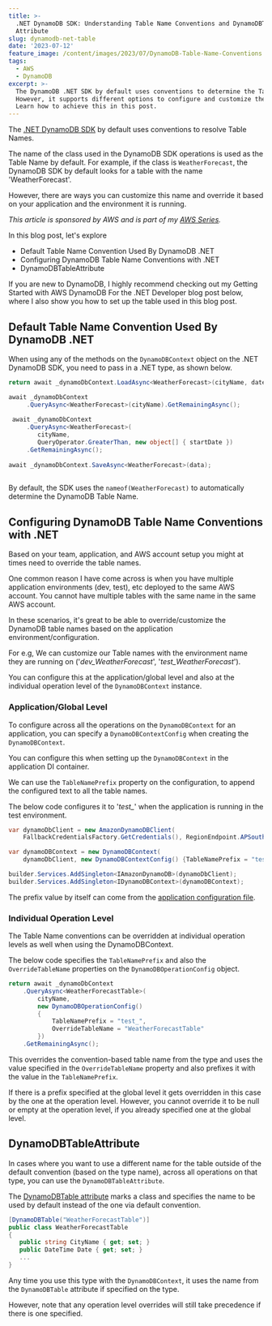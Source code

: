 ```yaml
---
title: >-
  .NET DynamoDB SDK: Understanding Table Name Conventions and DynamoDBTable
  Attribute
slug: dynamodb-net-table
date: '2023-07-12'
feature_image: /content/images/2023/07/DynamoDB-Table-Name-Conventions.png
tags:
  - AWS
  - DynamoDB
excerpt: >-
  The DynamoDB .NET SDK by default uses conventions to determine the Table name.
  However, it supports different options to configure and customize the name.
  Learn how to achieve this in this post.
---
```

The [.NET DynamoDB SDK](https://www.nuget.org/packages/AWSSDK.DynamoDBv2) by default uses conventions to resolve Table Names.

The name of the class used in the DynamoDB SDK operations is used as the Table Name by default. For example, if the class is `WeatherForecast`, the DynamoDB SDK by default looks for a table with the name 'WeatherForecast'.

However, there are ways you can customize this name and override it based on your application and the environment it is running.

<EmbedCard src="https://www.youtube.com/embed/Ib0rzQHV7hE?feature=oembed" title="DynamoDB Table Name Conventions | .NET ON AWS | AWS Serverless | Amazon" />

_This article is sponsored by AWS and is part of my [AWS Series](/blog/tag/aws/)._

In this blog post, let's explore

-   Default Table Name Convention Used By DynamoDB .NET
-   Configuring DynamoDB Table Name Conventions with .NET
-   DynamoDBTableAttribute

If you are new to DynamoDB, I highly recommend checking out my Getting Started with AWS DynamoDB For the .NET Developer blog post below, where I also show you how to set up the table used in this blog post.

<BookmarkCard href="/blog/aws-dynamodb-net-core/" title="AWS DynamoDB For The .NET Developer: How To Easily Get Started" description="Learn how to get started with AWS DynamoDB with .NET Core by updating the default ASP NET Web API template to use DynamoDB as it’s data store. We will learn to do basic Creat, Read, Update and Delete operations from the API." icon="/content/images/size/w256h256/2022/10/logo-512x512.png" />

## Default Table Name Convention Used By DynamoDB .NET

When using any of the methods on the `DynamoDBContext` object on the .NET DynamoDB SDK, you need to pass in a .NET type, as shown below.

```csharp
return await _dynamoDbContext.LoadAsync<WeatherForecast>(cityName, date);

await _dynamoDbContext
     .QueryAsync<WeatherForecast>(cityName).GetRemainingAsync();
     
 await _dynamoDbContext
     .QueryAsync<WeatherForecast>(
     	cityName,
     	QueryOperator.GreaterThan, new object[] { startDate })
     .GetRemainingAsync();
     
await _dynamoDbContext.SaveAsync<WeatherForecast>(data);
               
```

By default, the SDK uses the `nameof(WeatherForecast)` to automatically determine the DynamoDB Table Name.

## Configuring DynamoDB Table Name Conventions with .NET

Based on your team, application, and AWS account setup you might at times need to override the table names.

One common reason I have come across is when you have multiple application environments (dev, test), etc deployed to the same AWS account. You cannot have multiple tables with the same name in the same AWS account.

In these scenarios, it's great to be able to override/customize the DynamoDB table names based on the application environment/configuration.

For e.g, We can customize our Table names with the environment name they are running on ('_dev\_WeatherForecast_', '_test\_WeatherForecast_').

You can configure this at the application/global level and also at the individual operation level of the `DynamoDBContext` instance.

### Application/Global Level

To configure across all the operations on the `DynamoDBContext` for an application, you can specify a `DynamoDBContextConfig` when creating the `DynamoDBContext`.

You can configure this when setting up the `DynamoDBContext` in the application DI container.

We can use the `TableNamePrefix` property on the configuration, to append the configured text to all the table names.  

The below code configures it to '_test\__' when the application is running in the test environment.

```csharp
var dynamoDbClient = new AmazonDynamoDBClient(
	FallbackCredentialsFactory.GetCredentials(), RegionEndpoint.APSoutheast2);

var dynamoDBContext = new DynamoDBContext(
    dynamoDbClient, new DynamoDBContextConfig() {TableNamePrefix = "test_"});

builder.Services.AddSingleton<IAmazonDynamoDB>(dynamoDbClient);
builder.Services.AddSingleton<IDynamoDBContext>(dynamoDBContext);
```

The prefix value by itself can come from the [application configuration file](https://youtu.be/5GlgHV_12-k).

### Individual Operation Level

The Table Name conventions can be overridden at individual operation levels as well when using the DynamoDBContext.

The below code specifies the `TableNamePrefix` and also the `OverrideTableName` properties on the `DynamoDBOperationConfig` object.

```csharp
return await _dynamoDbContext
    .QueryAsync<WeatherForecastTable>(
        cityName,
        new DynamoDBOperationConfig()
        {
            TableNamePrefix = "test_", 
            OverrideTableName = "WeatherForecastTable"
        })
    .GetRemainingAsync();
```

This overrides the convention-based table name from the type and uses the value specified in the `OverrideTableName` property and also prefixes it with the value in the `TableNamePrefix`.

If there is a prefix specified at the global level it gets overridden in this case by the one at the operation level. However, you cannot override it to be null or empty at the operation level, if you already specified one at the global level.

## DynamoDBTableAttribute

In cases where you want to use a different name for the table outside of the default convention (based on the type name), across all operations on that type, you can use the `DynamoDBTableAttribute`.

The [DynamoDBTable attribute](https://docs.aws.amazon.com/amazondynamodb/latest/developerguide/DeclarativeTagsList.html#w126aac18c11c23c33c23) marks a class and specifies the name to be used by default instead of the one via default convention.

```csharp
[DynamoDBTable("WeatherForecastTable")]
public class WeatherForecastTable
{
   public string CityName { get; set; }
   public DateTime Date { get; set; }
   ...
}
```

Any time you use this type with the `DynamoDBContext`, it uses the name from the `DynamoDBTable` attribute if specified on the type.

However, note that any operation level overrides will still take precedence if there is one specified.
